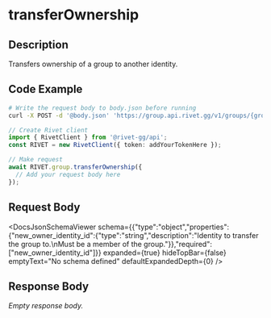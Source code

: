 

# transferOwnership

## Description

Transfers ownership of a group to another identity.


## Code Example

<CodeGroup title='Request' tag='POST' label='https://group.api.rivet.gg/v1/groups/{group_id}/transfer-owner'>

```bash {{ title: 'cURL' }}
# Write the request body to body.json before running
curl -X POST -d '@body.json' 'https://group.api.rivet.gg/v1/groups/{group_id}/transfer-owner'
```

```ts
// Create Rivet client
import { RivetClient } from '@rivet-gg/api';
const RIVET = new RivetClient({ token: addYourTokenHere });

// Make request
await RIVET.group.transferOwnership({
  // Add your request body here
});
```

</CodeGroup>


## Request Body

<DocsJsonSchemaViewer
  schema={{"type":"object","properties":{"new_owner_identity_id":{"type":"string","description":"Identity to transfer the group to.\nMust be a member of the group."}},"required":["new_owner_identity_id"]}}
  expanded={true}
  hideTopBar={false}
  emptyText="No schema defined"
  defaultExpandedDepth={0}
/>


## Response Body

_Empty response body._
